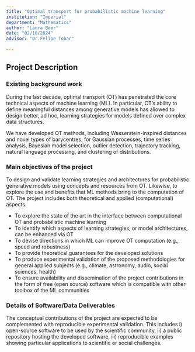 ```yaml
---
title: "Optimal transport for probabilistic machine learning"
institution: "Imperial"
department: "Mathematics"
author: "Laura Beer"
date: "02/10/2024"
advisor: "Dr.Felipe Tobar"

---
```

## Project Description

### Existing background work

During the last decade, optimal transport (OT) has penetrated the core technical aspects of machine learning (ML). In particular, OT's ability to define meaningful distances among generative models has allowed to design better, ad hoc, learning strategies for models defined over complex data structures.

We have developed OT methods, including Wasserstein-inspired distances and novel types of barycentres, for Gaussian processes, time series analysis, Bayesian model selection, outlier detection, trajectory tracking, natural language processing, and clustering of distributions.

### Main objectives of the project

To design and validate learning strategies and architectures for probabilistic generative models using concepts and resources from OT. Likewise, to explore the use and benefits that ML methods bring to the computation of OT. The project includes both theoretical and applied (computational) aspects.  

- To explore the state of the art in the interface between computational OT and probabilistic machine learning
- To identify which aspects of learning strategies, or model architectures, can be enhanced via OT
- To devise directions in which ML can improve OT computation (e.g., speed and robustness)
- To provide theoretical guarantees for the developed solutions
- To produce experimental validation of the proposed methodologies for general applied subjects (e.g., climate, astronomy, audio, social sciences, health)
- To ensure availability and dissemination of the project contributions in the form of free (open source) software which is compatible with other toolbox of the ML communities

### Details of Software/Data Deliverables

The conceptual contributions of the project are expected to be complemented with reproducible experimental validation. This includes i) open-source software to be used by the scientific community, ii) a public repository hosting the developed software, iii) reproducible examples showing particular applications to scientific or social challenges.